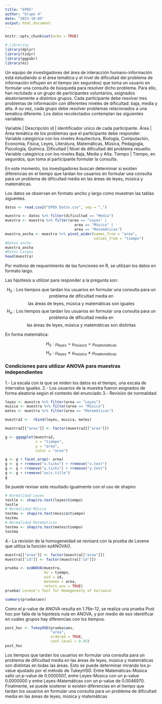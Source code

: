 ```yaml
---
title: "EP05"
author: "Grupo 4"
date: "2023-10-05"
output: html_document
---
```


```r
knitr::opts_chunk$set(echo = TRUE)
```


```r
# Librerías
library(dplyr)
library(tidyr)
library(ggpubr)
library(ez)
```

Un equipo de investigadores del área de interacción humano-información está estudiando si el área temática y el nivel de dificultad del problema de información influyen en el tiempo (en segundos) que toma un usuario en formular una consulta de búsqueda para resolver dicho problema. Para ello, han reclutado a un grupo de participantes voluntarios, asignados aleatoriamente a distintos grupos. Cada participante debe resolver tres problemas de información con diferentes niveles de dificultad: baja, media y alta. A su vez, cada grupo debe resolver problemas relacionados a una temática diferente. Los datos recolectados contemplan las siguientes variables:

Variable	  |      Descripción
id	          |      identificador único de cada participante.
Área	      |      Área temática de los problemas que el participante debe responder. Variable categórica con los niveles Arquitectura, Biología, Computación, Economía, Física, Leyes, Literatura, Matemáticas, Música, Pedagogía, Psicología, Química.
Dificultad	  |      Nivel de dificultad del problema resuelto. Variable categórica con los niveles Baja, Media y Alta.
Tiempo	      |      Tiempo, en segundos, que toma al participante formular la consulta.

En este momento, los investigadores buscan determinar si existen diferencias en el tiempo que tardan los usuarios en formular una consulta para un problema de dificultad media en las áreas de leyes, música y matemáticas.

Los datos se observan en formato ancho y largo como muestran las tablas siguentes.
```r
datos <- read.csv2("EP05 Datos.csv", sep = ",")

muestra <- datos %>% filter(dificultad == "Media")
muestra <- muestra %>% filter(area == "Leyes" |
                                area == "Música" |
                                area == "Matemáticas")
muestra_ancha <- muestra %>% pivot_wider(names_from = "area",
                                         values_from = "tiempo")
#Datos ancho
muestra_ancha
#Datos Largos
head(muestra)
```

Por motivos de requerimiento de las funciones en R, se utilizan los datos en formato largo.

Las hipótesis a utilizar para responder a la pregunta son:

$$H_0: \text{Los tiempos que tardan los usuarios en formular una consulta para un problema de dificultad media en} $$
$$\text{las áreas de leyes, música y matemáticas son iguales}$$
$$H_a: \text{Los tiempos que tardan los usuarios en formular una consulta para un problema de dificultad media en} $$
$$\text{las áreas de leyes, música y matemáticas son distintas}$$

En forma matemática:

$$H_0: \mu_{leyes} = \mu_{música} = \mu_{matemáticas} $$
$$H_a: \mu_{leyes} \neq \mu_{música} \neq \mu_{matemáticas} $$

### Condiciones para utilizar ANOVA para muestras independientes
1.- La escala con la que se miden los datos es el tiempo, una escala de intervalos iguales.
2.- Los usuarios de la muestra fueron asignados de forma aleatoria según el contexto del enunciado
3.- Revisión de normalidad:

```r
leyes <- muestra %>% filter(area == "Leyes")
musica <- muestra %>% filter(area == "Música")
mates <- muestra %>% filter(area == "Matemáticas")

muestra2 <-  rbind(leyes, musica, mates)

muestra2[["area"]] <- factor(muestra2[["area"]])

g <- ggqqplot(muestra2,
              x = "tiempo",
              y = "area",
              color = "area")

g <- g + facet_wrap(~ area)
g <- g + rremove("x.ticks") + rremove("x.text")
g <- g + rremove("y.ticks") + rremove("y.text")
g <- g + rremove("axis.title")
g

```

Se puede revisar este resultado igualmente con el uso de shapiro

```r
# Normalidad Leyes
testle <- shapiro.test(leyes$tiempo)
testle
# Normalidad Música
testmu <- shapiro.test(musica$tiempo)
testmu
# Normalidad Matemáticas
testma <- shapiro.test(mates$tiempo)
testma
```

4.- La revisión de la homogeneidad se revisará con la prueba de Levene que utiliza la función ezANOVA().

```r
muestra[["area"]] <- factor(muestra[["area"]])
muestra[["id"]] <- factor(muestra[["id"]])

prueba <- ezANOVA(muestra,
                  dv = tiempo,
                  wid = id,
                  between = area,
                  return_aov = TRUE)
prueba$`Levene's Test for Homogeneity of Variance`

summary(prueba$aov)

```

Como el p-value de ANOVA resulta en 1.76e-12, se realiza una prueba Post hoc por falla de la hipótesis nula en ANOVA, y por medio de eso identificar en cuáles grupos hay diferencias con los tiempos.

```r
post_hoc <- TukeyHSD(prueba$aov,
                     "area",
                     ordered = TRUE,
                     conf.level = 0.95)
post_hoc
```

Los tiempos que tardan los usuarios en formular una consulta para un problema de dificultad media en las áreas de leyes, música y matemáticas son distintas en todas las áreas.
Esto se puede determinar mirando los p-value ajustado por el método de TukeyHSD. Entre Matemáticas-Música salió un p-value de 0.0000507, entre Leyes-Música con un p-value 0.0000000 y entre Leyes-Matemáticas con un p-value de 0.0046970. Finalmente, se puede sostener si existen diferencias en el tiempo que tardan los usuarios en formular una consulta para un problema de dificultad media en las áreas de leyes, música y matemáticas
